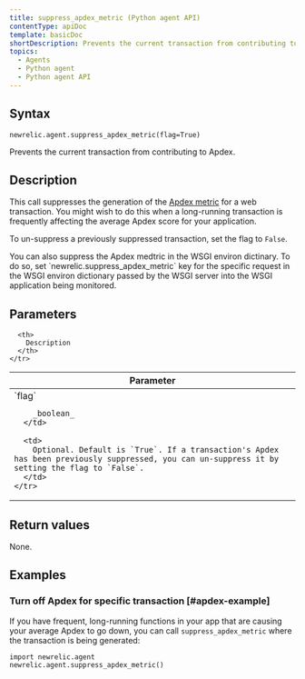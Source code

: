 ```yaml
---
title: suppress_apdex_metric (Python agent API)
contentType: apiDoc
template: basicDoc
shortDescription: Prevents the current transaction from contributing to Apdex.
topics:
  - Agents
  - Python agent
  - Python agent API
---
```


## Syntax

```
newrelic.agent.suppress_apdex_metric(flag=True)
```

Prevents the current transaction from contributing to Apdex.

## Description

This call suppresses the generation of the [Apdex metric](/docs/apm/new-relic-apm/apdex/apdex-measuring-user-satisfaction) for a web transaction. You might wish to do this when a long-running transaction is frequently affecting the average Apdex score for your application.

To un-suppress a previously suppressed transaction, set the flag to `False`.

<Callout variant="tip">
  You can also suppress the Apdex medtric in the WSGI environ dictinary. To do so, set `newrelic.suppress_apdex_metric` key for the specific request in the WSGI environ dictionary passed by the WSGI server into the WSGI application being monitored.
</Callout>

## Parameters

<Table>
  <thead>
    <tr>
      <th width="25%">
        Parameter
      </th>

      <th>
        Description
      </th>
    </tr>
  </thead>

  <tbody>
    <tr>
      <td>
        `flag`

        _boolean_
      </td>

      <td>
        Optional. Default is `True`. If a transaction's Apdex has been previously suppressed, you can un-suppress it by setting the flag to `False`.
      </td>
    </tr>
  </tbody>
</Table>

## Return values

None.

## Examples

### Turn off Apdex for specific transaction [#apdex-example]

If you have frequent, long-running functions in your app that are causing your average Apdex to go down, you can call `suppress_apdex_metric` where the transaction is being generated:

```
import newrelic.agent
newrelic.agent.suppress_apdex_metric()
```
